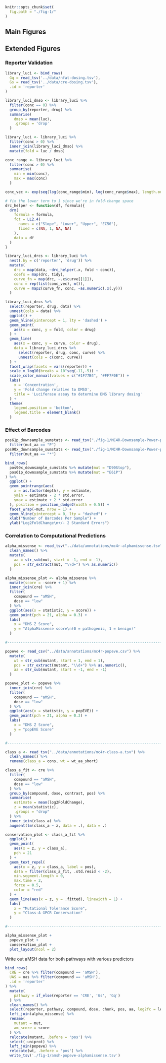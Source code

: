 ```r
knitr::opts_chunk$set(
  fig.path = "./fig-1/"
)
```

## Main Figures

## Extended Figures

### Reporter Validation

```r
library_luci <- bind_rows(
  Gq = read_tsv('../data/nfat-dosing.tsv'),
  Gs = read_tsv('../data/cre-dosing.tsv'),
  .id = 'reporter'
)

library_luci_dmso <- library_luci %>% 
  filter(conc == 0) %>% 
  group_by(reporter, drug) %>% 
  summarise(
    dmso = mean(luc),
    .groups = 'drop'
  )

library_luci <- library_luci %>% 
  filter(conc > 0) %>% 
  inner_join(library_luci_dmso) %>% 
  mutate(fold = luc / dmso)

conc_range <- library_luci %>% 
  filter(conc > 0) %>% 
  summarise(
    min = min(conc),
    max = max(conc)
  )

conc_vec <- exp(seq(log(conc_range$min), log(conc_range$max), length.out = 256))

# fix the lower term to 1 since we're in fold-change space
drc_helper <- function(df, formula){
  drm(
    formula = formula,
    fct = LL2.4(
      names = c("Slope", "Lower", "Upper", "EC50"),
      fixed = c(NA, 1, NA, NA)
    ),
    data = df
  )
}

library_luci_drcs <- library_luci %>% 
  nest(.by = c('reporter', 'drug')) %>% 
  mutate(
    drc = map(data, ~drc_helper(.x, fold ~ conc)),
    coefs = map(drc, tidy),
    curve_fn = map(drc, ~.x$curve[[1]]),
    conc = rep(list(conc_vec), n()),
    curve = map2(curve_fn, conc, ~as.numeric(.x(.y)))
  ) 

library_luci_drcs %>% 
  select(reporter, drug, data) %>% 
  unnest(cols = data) %>% 
  ggplot() +
  geom_hline(yintercept = 1, lty = 'dashed') +
  geom_point(
    aes(x = conc, y = fold, color = drug)
  ) +
  geom_line(
    aes(x = conc, y = curve, color = drug),
    data = library_luci_drcs %>% 
      select(reporter, drug, conc, curve) %>% 
      unnest(cols = c(conc, curve))
  ) +
  facet_wrap(facets = vars(reporter)) +
  scale_x_log10(breaks = 10^seq(-11,-5)) +
  scale_color_manual(values = c("#1F77B4", "#FF7F0E")) +
  labs(
    x = 'Concentration',
    y = 'Fold change relative to DMSO',
    title = 'Luciferase assay to determine DMS library dosing'
  ) +
  theme(
    legend.position = 'bottom',
    legend.title = element_blank()
  )
```

### Effect of Barcodes

```r
pos61p_downsample_sumstats <- read_tsv("./fig-1/MC4R-Downsample-Power-pos61P-downsample.tsv") %>%
  filter(mut_aa == "P")
pos90x_downsample_sumstats <- read_tsv("./fig-1/MC4R-Downsample-Power-pos90X-downsample.tsv") %>%
  filter(mut_aa == "*")

bind_rows(
  pos90x_downsample_sumstats %>% mutate(mut = "D90Stop"),
  pos61p_downsample_sumstats %>% mutate(mut = "E61P")
) %>%
  ggplot() +
  geom_pointrange(aes(
    x = as.factor(depth), y = estimate,
    ymin = estimate - 2 * std.error,
    ymax = estimate + 2 * std.error
  ), position = position_dodge2(width = 0.5)) +
  facet_wrap(~mut, nrow = 1) +
  geom_hline(yintercept = 0, lty = "dashed") +
  xlab("Number of Barcodes Per Sample") +
  ylab("Log2FoldChange\n+/- 2 Standard Errors")
```

### Correlation to Computational Predictions

```r
alpha_missense <- read_tsv("../data/annotations/mc4r-alphamissense.tsv") %>%
  clean_names() %>%
  mutate(
    aa = str_sub(mut, start = -1, end = -1),
    pos = str_extract(mut, "\\d+") %>% as.numeric()
  )

alpha_missense_plot <- alpha_missense %>%
  mutate(score = -score + 1) %>%
  inner_join(cre) %>%
  filter(
    compound == "aMSH",
    dose == "low"
  ) %>%
  ggplot(aes(x = statistic, y = score)) +
  geom_point(pch = 21, alpha = 0.3) +
  labs(
    x = "DMS Z Score",
    y = "AlphaMissense score\n(0 = pathogenic, 1 = benign)"
  )

#-------------------------------------------------------------------------------

popeve <- read_csv("../data/annotations/mc4r-popeve.csv") %>%
  mutate(
    wt = str_sub(mutant, start = 1, end = 1),
    pos = str_extract(mutant, "\\d+") %>% as.numeric(),
    aa = str_sub(mutant, start = -1, end = -1)
  )

popeve_plot <- popeve %>%
  inner_join(cre) %>%
  filter(
    compound == "aMSH",
    dose == "low"
  ) %>%
  ggplot(aes(x = statistic, y = popEVE)) +
  geom_point(pch = 21, alpha = 0.3) +
  labs(
    x = "DMS Z Score",
    y = "popEVE Score"
  )

#-------------------------------------------------------------------------------

class_a <- read_tsv("../data/annotations/mc4r-class-a.tsv") %>%
  clean_names() %>%
  rename(class_a = cons, wt = wt_aa_short)

class_a_fit <- cre %>%
  filter(
    compound == "aMSH",
    dose == "low"
  ) %>%
  group_by(compound, dose, contrast, pos) %>%
  summarise(
    estimate = mean(log2FoldChange),
    z = mean(statistic),
    .groups = "drop"
  ) %>%
  inner_join(class_a) %>%
  augment(lm(class_a ~ z, data = .), data = .)

conservation_plot <- class_a_fit %>%
  ggplot() +
  geom_point(
    aes(x = z, y = class_a),
    pch = 21
  ) +
  geom_text_repel(
    aes(x = z, y = class_a, label = pos),
    data = filter(class_a_fit, .std.resid < -2),
    min.segment.length = 0,
    max.time = 2,
    force = 0.5,
    color = "red"
  ) +
  geom_line(aes(x = z, y = .fitted), linewidth = 1) +
  labs(
    x = "Mutational Tolerance Score",
    y = "Class-A GPCR Conservation"
  )

#-------------------------------------------------------------------------------

alpha_missense_plot +
  popeve_plot +
  conservation_plot +
  plot_layout(ncol = 2)
```


Write out aMSH data for both pathways with various predictors

```r
bind_rows(
  CRE = cre %>% filter(compound == 'aMSH'),
  UAS = uas %>% filter(compound == 'aMSH'),
  .id = 'reporter'
) %>% 
  mutate(
    pathway = if_else(reporter == 'CRE', 'Gs', 'Gq')
  ) %>% 
  clean_names() %>% 
  select(reporter, pathway, compound, dose, chunk, pos, aa, log2fc = log2fold_change, std_error = log2std_error, statistic, p_value, p_adj) %>% 
  left_join(alpha_missense) %>% 
  rename(
    mutant = mut,
    am_score = score
  ) %>% 
  relocate(mutant, .before = 'pos') %>% 
  select(-uniprot) %>% 
  left_join(popeve) %>% 
  relocate(wt, .before = 'pos') %>% 
  write_tsv('./fig-1/amsh-popeve-alphamissense.tsv')
```